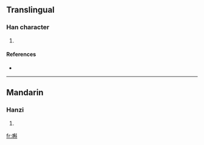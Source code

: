 ==Translingual==

===Han character===
{{Han char|rn=30|rad=口|as=11|sn=14|four=6400<sub>0</sub>|canj=口弓月十 (RNBJ)}}

# {{defn|Han|sort=口11}}

====References====
* {{Han ref|kx=0206.201|dkj=04233|hdz=10678.030|uh=561D|ud=22045|bh=E152|bd=57682}}

----

==Mandarin==

===Hanzi===
{{cmn-hanzi|pin=[[hú]] ([[hu2]])|wg=hu<sup>2</sup>}}

# {{defn|Mandarin|sort=口11}}

[[fr:嘝]]